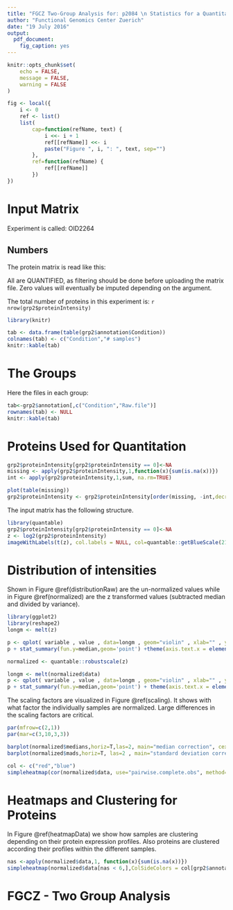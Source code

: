```yaml
---
title: "FGCZ Two-Group Analysis for: p2084 \n Statistics for a Quantitative Protein Matrix"
author: "Functional Genomics Center Zuerich"
date: "19 July 2016"
output:
  pdf_document:
    fig_caption: yes
---
```


```r
knitr::opts_chunk$set(
	echo = FALSE,
	message = FALSE,
	warning = FALSE
)
```

```r
fig <- local({
    i <- 0
    ref <- list()
    list(
        cap=function(refName, text) {
            i <<- i + 1
            ref[[refName]] <<- i
            paste("Figure ", i, ": ", text, sep="")
        },
        ref=function(refName) {
            ref[[refName]]
        })
})
```

# Input Matrix

Experiment is called: OID2264

## Numbers

The protein matrix is read like this:

All are QUANTIFIED, as filtering should be done before uploading the matrix file.
Zero values will eventually be imputed depending on the argument.

The total number of proteins in this experiment is: `r nrow(grp2$proteinIntensity)`


```r
library(knitr)

tab <- data.frame(table(grp2$annotation$Condition))
colnames(tab) <- c("Condition","# samples")
knitr::kable(tab)


```


# The Groups

Here the files in each group:

```r
tab<-grp2$annotation[,c("Condition","Raw.file")]
rownames(tab) <- NULL
knitr::kable(tab)

```

# Proteins Used for Quantitation


```r

grp2$proteinIntensity[grp2$proteinIntensity == 0]<-NA
missing <- apply(grp2$proteinIntensity,1,function(x){sum(is.na(x))})
int <- apply(grp2$proteinIntensity,1,sum, na.rm=TRUE)

plot(table(missing))
grp2$proteinIntensity <- grp2$proteinIntensity[order(missing, -int,decreasing = T),]
```


The input matrix has the following structure.


```r
library(quantable)
grp2$proteinIntensity[grp2$proteinIntensity == 0]<-NA
z <- log2(grp2$proteinIntensity)
imageWithLabels(t(z), col.labels = NULL, col=quantable::getBlueScale(21))
```


# Distribution of intensities

Shown in Figure \@ref(distributionRaw) are the un-normalized values while in Figure  \@ref(normalized)
are the z transformed values (subtracted median and divided by variance).

```r
library(ggplot2)
library(reshape2)
longm <- melt(z)

p <- qplot( variable , value , data=longm , geom="violin" , xlab="" , ylab="log10(I)")
p + stat_summary(fun.y=median,geom='point') +theme(axis.text.x = element_text(angle = 90, hjust = 1))

```



```r
normalized <- quantable::robustscale(z)

longm <- melt(normalized$data)
p <- qplot( variable , value , data=longm , geom="violin" , xlab="" , ylab="log10(I)")
p + stat_summary(fun.y=median,geom='point') + theme(axis.text.x = element_text(angle = 90, hjust = 1))

```

The scaling factors are visualized in Figure \@ref(scaling). It shows with what factor the individually samples
are normalized. Large differences in the scaling factors are critical.

```r
par(mfrow=c(2,1))
par(mar=c(3,10,3,3))

barplot(normalized$medians,horiz=T,las=2, main="median correction", cex.names = 0.6)
barplot(normalized$mads,horiz=T, las=2 , main="standard deviation correction", cex.names = 0.6)

```


```r
col <- c("red","blue")
simpleheatmap(cor(normalized$data, use="pairwise.complete.obs", method="spearman")^2,palette = getGreensScale(21),ColSideColors = col[grp2$annotation$Condition], margins = c(10,3))

```

# Heatmaps and Clustering for Proteins

In Figure \@ref(heatmapData) we show how samples are clustering depending on their protein expression profiles.
Also proteins are clustered according their profiles within the different samples.


```r
nas <-apply(normalized$data,1, function(x){sum(is.na(x))})
simpleheatmap(normalized$data[nas < 6,],ColSideColors = col[grp2$annotation$Condition], margins=c(10,3) )

```


# FGCZ - Two Group Analysis 
